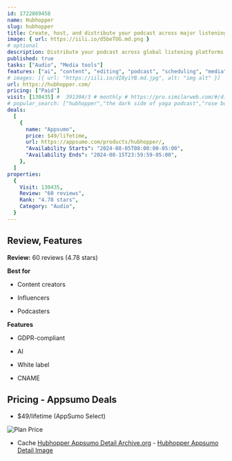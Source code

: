 ```yaml
---
id: 1722869458
name: Hubhopper
slug: hubhopper
title: Create, host, and distribute your podcast across major listening platforms with this podcast hosting tool
image: { url: https://iili.io/d5beTUG.md.png }
# optional
description: Distribute your podcast across global listening platforms to reach your target listenersRecord, edit, schedule, and host unlimited podcasts—all on one platform
published: true
tasks: ["Audio", "Media tools"]
features: ["ai", "content", "editing", "podcast", "scheduling", "media", "chatting", "transcription"]
# images: [{ url: "https://iili.io/dI8yiYB.md.jpg", alt: "img alt" }]
url: https://hubhopper.com/
pricing: ["Paid"]
visit: [130435] #  391304/3 # monthly # https://pro.similarweb.com/#/digitalsuite/websiteanalysis/home
# popular_search: ["hubhopper","the dark side of yoga podcast","rose bundy","kaitlin bennett shits herself","daniel answers universal intelligence"]
deals:
  [
    {
      name: "Appsumo",
      price: $49/lifetime,
      url: https://appsumo.com/products/hubhopper/,
      "Availability Starts": "2024-08-05T08:00:00-05:00",
      "Availability Ends": "2024-08-15T23:59:59-05:00",
    },
  ]
properties:
  {
    Visit: 130435,
    Review: "60 reviews",
    Rank: "4.78 stars",
    Category: "Audio",
  }
---
```


## Review, Features

**Review:** 60 reviews (4.78 stars)

**Best for**

- Content creators

- Influencers

- Podcasters

**Features**

- GDPR-compliant

- AI

- White label

- CNAME

## Pricing - Appsumo Deals

- $49/lifetime (AppSumo Select)

<Img src="https://iili.io/d7dMN8G.png" alt="Plan Price" />

- Cache [Hubhopper Appsumo Detail Archive.org](https://web.archive.org/web/*/https://appsumo.com/products/hubhopper/) - [Hubhopper Appsumo Detail Image](https://iili.io/d7dVAN4.png)
